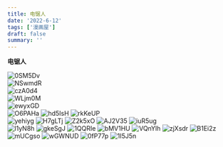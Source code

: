 ```yaml
---
title: 电锯人
date: '2022-6-12'
tags: ['漫画屋']
draft: false
summary: ''
---
```


**电锯人**

![0SM5Dv](https://cdn.jsdelivr.net/gh/klaaay/pbed@main/uPic/0SM5Dv.jpg)  
![NSwmdR](https://cdn.jsdelivr.net/gh/klaaay/pbed@main/uPic/NSwmdR.jpg)  
![czA0d4](https://cdn.jsdelivr.net/gh/klaaay/pbed@main/uPic/czA0d4.jpg)  
![WLjm0M](https://cdn.jsdelivr.net/gh/klaaay/pbed@main/uPic/WLjm0M.jpg)  
![ewyxGD](https://cdn.jsdelivr.net/gh/klaaay/pbed@main/uPic/ewyxGD.png)  
![O6PAHa](https://cdn.jsdelivr.net/gh/klaaay/pbed@main/uPic/O6PAHa.png)
![hd5IsH](https://cdn.jsdelivr.net/gh/klaaay/pbed@main/uPic/hd5IsH.png)
![rkKeUP](https://cdn.jsdelivr.net/gh/klaaay/pbed@main/uPic/rkKeUP.png)  
![yehiyg](https://cdn.jsdelivr.net/gh/klaaay/pbed@main/uPic/yehiyg.png)
![H7gLTj](https://cdn.jsdelivr.net/gh/klaaay/pbed@main/uPic/H7gLTj.png)
![Z2k5xO](https://cdn.jsdelivr.net/gh/klaaay/pbed@main/uPic/Z2k5xO.png)
![AJ2V35](https://cdn.jsdelivr.net/gh/klaaay/pbed@main/uPic/AJ2V35.png)
![iuR5ug](https://cdn.jsdelivr.net/gh/klaaay/pbed@main/uPic/iuR5ug.png)  
![l1yN8h](https://cdn.jsdelivr.net/gh/klaaay/pbed@main/uPic/l1yN8h.png)
![gkeSgJ](https://cdn.jsdelivr.net/gh/klaaay/pbed@main/uPic/gkeSgJ.png)
![1QQRIe](https://cdn.jsdelivr.net/gh/klaaay/pbed@main/uPic/1QQRIe.png)
![bMV1HU](https://cdn.jsdelivr.net/gh/klaaay/pbed@main/uPic/bMV1HU.png)
![VQnYlh](https://cdn.jsdelivr.net/gh/klaaay/pbed@main/uPic/VQnYlh.png)
![zjXsdr](https://cdn.jsdelivr.net/gh/klaaay/pbed@main/uPic/zjXsdr.png)
![B1Ei2z](https://cdn.jsdelivr.net/gh/klaaay/pbed@main/uPic/B1Ei2z.png)
![mUCgso](https://cdn.jsdelivr.net/gh/klaaay/pbed@main/uPic/mUCgso.png)
![wGWNUD](https://cdn.jsdelivr.net/gh/klaaay/pbed@main/uPic/wGWNUD.png)
![0fP77p](https://cdn.jsdelivr.net/gh/klaaay/pbed@main/uPic/0fP77p.png)
![1I5J5n](https://cdn.jsdelivr.net/gh/klaaay/pbed@main/uPic/1I5J5n.png)
